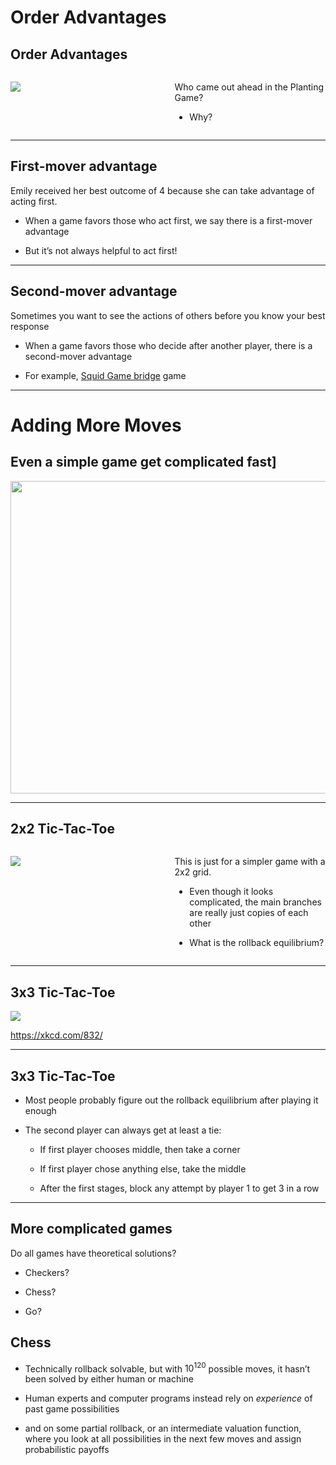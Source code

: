 # Order Advantages

## Order Advantages
:::: {.columns}

::: {.column width="50%"}
![](figures/fig3.6.png)
:::

::: {.column width="50%"}
Who came out ahead in the Planting Game?

  * Why?
:::

::::

---

## First-mover advantage

Emily received her best outcome of 4 because she can take advantage of acting first.

::: {.incremental}

  * When a game favors those who act first, we say there is a [first-mover advantage]{.hi}

  * But it's not always helpful to act first!

:::

---

## Second-mover advantage

Sometimes you want to see the actions of others before you know your best response

::: {.incremental}

  * When a game favors those who decide after another player, there is a [second-mover advantage]{.hi}

  * For example, [Squid Game bridge](https://youtu.be/Kyjms3DLXAE) game

:::

---

# Adding More Moves

## Even a simple game get complicated fast]

![](figures/fig3.7.png){height="500" width="600" fig-align="center"}

---

## 2x2 Tic-Tac-Toe

:::: {.columns}
::: {.column width="50%"}
![](figures/fig3.7.png){ fig-align="center"}
:::

::: {.column width="50%"}

This is just for a simpler game with a 2x2 grid.

  * Even though it looks complicated, the main branches are really just copies of each other

  * What is the rollback equilibrium?
:::

::::

---

## 3x3 Tic-Tac-Toe

![](figures/tic_tac_toe_xkcd.png)

[https://xkcd.com/832/](https://xkcd.com/832/)

---

## 3x3 Tic-Tac-Toe

  * Most people probably figure out the rollback equilibrium after playing it enough
  
::: {.incremental}
  * The second player can always get at least a tie:

    - If first player chooses middle, then take a corner

    - If first player chose anything else, take the middle

    - After the first stages, block any attempt by player 1 to get 3 in a row
:::

---

## More complicated games

Do all games have theoretical solutions?

::: {.incremental}
  * Checkers?

  * Chess?

  * Go?
:::

## Chess

::: {.incremental}
  * Technically rollback solvable, but with $10^{120}$ possible moves, it hasn't been solved by either human or machine
    
  * Human experts and computer programs instead rely on *experience* of past game possibilities

  * and on some partial rollback, or an [intermediate valuation function]{.hi}, where you look at all possibilities in the next few moves and assign probabilistic payoffs

:::